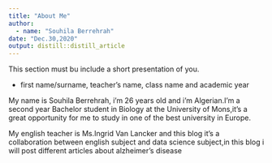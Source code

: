 ```yaml
---
title: "About Me"
author: 
  - name: "Souhila Berrehrah" 
date: "Dec.30,2020"
output: distill::distill_article
---
```


This section must bu include a short presentation of you.

- first name/surname, teacher’s name, class name and academic year

My name is Souhila Berrehrah, i'm 26 years old and i'm Algerian.I'm a second year Bachelor student in Biology at the University of Mons,it's a great opportunity for me to study in one of the best university in Europe.

My english teacher is Ms.Ingrid Van Lancker and this blog it's a collaboration between english subject and data science subject,in this blog i will post different articles about alzheimer's disease
